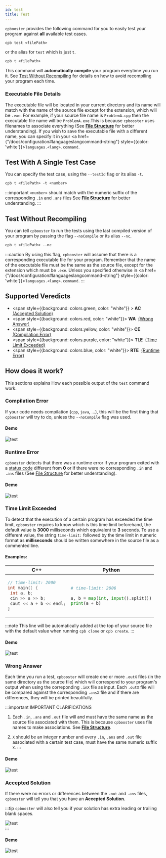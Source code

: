 ```yaml
---
id: test
title: Test
---
```



`cpbooster` provides the following command for you to easily test your program against
**all** available test cases.

```txt
cpb test <filePath>
```

or the alias for `test` which is just `t`.

```txt
cpb t <filePath>
```

This command will **automatically compile** your program everytime you run it.
See [Test Without Recompiling](#test-without-recompiling) for details on how to avoid recompiling your program each time.

### Executable File Details

The executable file will be located in your current directory and its name will
match with the name of the source file except for the extension, which will be `.exe`. 
For example, if your source file name is `ProblemA.cpp` then the executable file
name will be `ProblemA.exe`.This is because `cpbooster` uses filenames to associate
everything (See [**File Structure**](/docs/clone#file-structure) for better understanding).
If you wish to save the executable file with a different name,
you can specify it in your <a href={"/docs/configuration#languageslangcommand-string"} style={{color: 'white'}}>`languages.<lang>.command`</a>.


## Test With A Single Test Case

You can specify the test case, using the `--testId` flag or its alias `-t`.

```txt
cpb t <filePath> -t <number>
```

:::important
`<number>` should match with the numeric suffix of the corresponding `.in` and `.ans` files
See [**File Structure**](/docs/clone#file-structure) for better understanding.
:::

## Test Without Recompiling

You can tell `cpbooster` to run the tests using the last compiled version of your program
by passing the flag `--noCompile` or its alias  `--nc`.

```txt
cpb t <filePath> --nc
```

:::caution
By using this flag, `cpbooster` will assume that there is a corresponding executable file
for your program. Remember that the name of the executable file must be the same as the
source file, except for the extension which must be `.exe`. Unless you specified otherwise
in <a href={"/docs/configuration#languageslangcommand-string"} style={{color: 'white'}}>`languages.<lang>.command`</a>.
:::


## Supported Veredicts

- <span style={{background: colors.green, color: "white"}} >&nbsp;<b>AC</b>&nbsp;</span> <a href="#accepted-solution">(Accepted Solution)</a>
- <span style={{background: colors.red, color: "white"}}>&nbsp;<b>WA</b>&nbsp;</span> <a href="#wrong-answer">(Wrong Answer)</a>
- <span style={{background: colors.yellow, color: "white"}}>&nbsp;<b>CE</b>&nbsp;</span> <a href="#compilation-error">(Compilation Error)</a>
- <span style={{background: colors.purple, color: "white"}}>&nbsp;<b>TLE</b>&nbsp;</span> <a href="#time-limit-exceeded">(Time Limit Exceeded)</a>
- <span style={{background: colors.blue, color: "white"}}>&nbsp;<b>RTE</b>&nbsp;</span> <a href="#runtime-error">(Runtime Error)</a>

## How does it work?

This sections explains How each possible output of the `test` command work.

### Compilation Error

If your code needs compilation (`cpp`, `java`, ...), this will be the first thing that `cpbooster` will
try to do, unless the `--noCompile` flag was used.

#### Demo

<div className="text--center">
  <img alt="test" src={useBaseUrl('/img/demos/test_ce.gif')} />
</div>

### Runtime Error

`cpbooster` detects that there was a runtime error if your program exited with a [status code](https://en.wikipedia.org/wiki/Exit_status) different from **0**
or if there were no corresponding `.in` and `.ans` files (See [File Structure](/docs/clone#file-structure) for better understanding).

#### Demo

<div className="text--center">
  <img alt="test" src={useBaseUrl('/img/demos/test_rte.gif')} />
</div>

### Time Limit Exceeded

To detect that the execution of a certain program has exceeded the time limit, `cpbooster` requires to know
which is this time limit beforehand, the default value is **3000** milliseconds which equivalent to **3** seconds.
To use a different value, the string `time-limit:` followed by the time limit in numeric format as **milliseconds**
should be written somewhere in the source file as a commented line.

#### Examples:

<div style={{display: 'flex', justifyContent: 'center'}}>
<div>
<table>
<thead>
<tr>
<th>
C++
</th>
<th>
Python
</th>
</tr>
</thead>
<tbody>
<tr>
<td>

```cpp
// time-limit: 2000
int main() {
 int a, b;
 cin >> a >> b;
 cout << a + b << endl;
}
```

</td>
<td>

```py
# time-limit: 2000

a, b = map(int, input().split())
print(a + b)
```
</td>
</tr>
</tbody>
</table>
</div>
</div>

:::note
This line will be automatically added at the top of your source file with the default value
when running `cpb clone` or `cpb create`.
:::

#### Demo

<div className="text--center">
  <img alt="test" src={useBaseUrl('/img/demos/test_tle.gif')} />
</div>


### Wrong Answer

Each time you run a test, `cpbooster` will create one or more `.outX` files (in the same directory as the
source file) which will correspond to your program's output when using the correponding `.inX` file as
input.
Each `.outX` file will be compared against the corresponding `.ansX` file and if
there are differences, they will be printed beautifully.


:::important IMPORTANT CLARIFICATIONS

1. Each `.in`, `.ans` and `.out` file will and must have the same name as the source file associated with them.
This is because `cpbooster` uses file names to make associations. See [**File Structure**](/docs/clone#file-structure).

1. `X` should be an integer number and every `.in`, `.ans` and `.out` file associated with a certain test case,
must have the same numeric suffix `X`.
:::

#### Demo

<div className="text--center">
  <img alt="test" src={useBaseUrl('/img/demos/test_wa.gif')} />
</div>


### Accepted Solution

If there were no errors or differences between the `.out` and `.ans` files, `cpbooster` will tell you that you have an
**Accepted Solution**.

:::tip
`cpbooster` will also tell you if your solution has extra leading or trailing blank spaces.
<div className="text--center">
  <img alt="test" src={useBaseUrl('/img/demos/test_ac_2.gif')} />
</div>
:::

#### Demo

<div className="text--center">
  <img alt="test" src={useBaseUrl('/img/demos/test_ac.gif')} />
</div>

